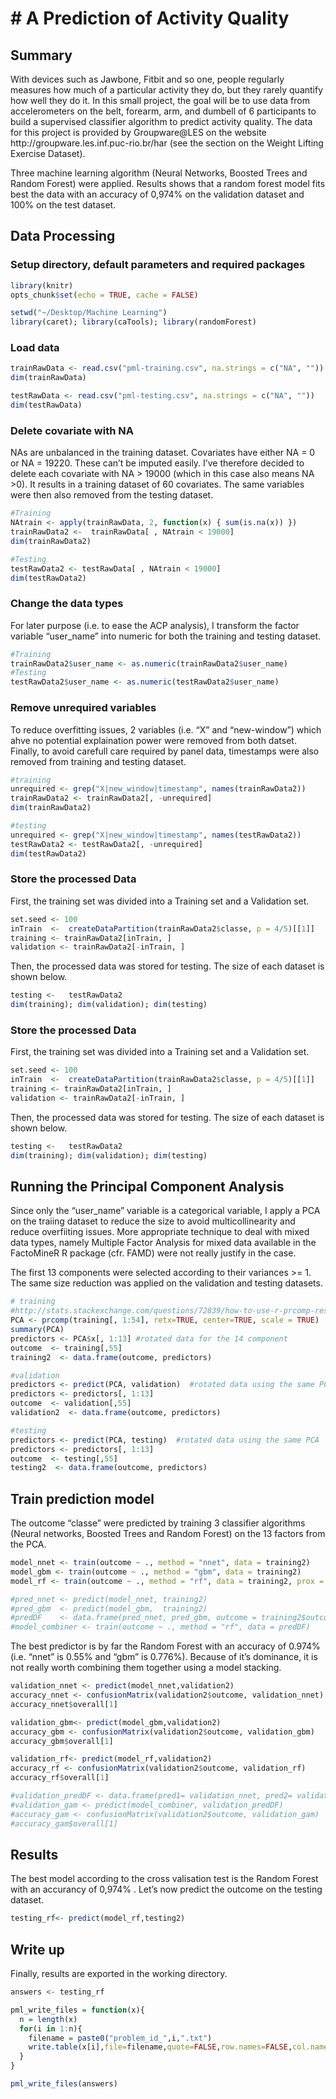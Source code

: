 # A Prediction of Activity Quality
====================================

## Summary
With devices such as Jawbone, Fitbit and so one, people regularly measures how much of a particular activity they do, but they rarely quantify how well they do it. In this small project, the goal will be to use data from accelerometers on the belt, forearm, arm, and dumbell of 6 participants to build a supervised classifier algorithm to predict activity quality. 
The data for this project is provided by Groupware@LES on the website http://groupware.les.inf.puc-rio.br/har (see the section on the Weight Lifting Exercise Dataset).  

Three machine learning algorithm (Neural Networks, Boosted Trees and Random Forest) were applied. Results shows that a random forest model fits best the data with an accuracy of 0,974% on the validation dataset and 100% on the test dataset.   

## Data Processing


### Setup directory, default parameters and required packages
```r
library(knitr)
opts_chunk$set(echo = TRUE, cache = FALSE)
```
```r
setwd("~/Desktop/Machine Learning")
library(caret); library(caTools); library(randomForest)
```

### Load data
```r
trainRawData <- read.csv("pml-training.csv", na.strings = c("NA", ""))
dim(trainRawData)

testRawData <- read.csv("pml-testing.csv", na.strings = c("NA", ""))
dim(testRawData)
```


### Delete covariate with NA
NAs are unbalanced in the training dataset. Covariates have either NA = 0 or NA = 19220. These can't be imputed easily. I've therefore decided to delete each covariate with NA > 19000 (which in this case also means NA >0). It results in a training dataset of 60 covariates. The same variables were then also removed from the testing dataset. 

```r
#Training
NAtrain <- apply(trainRawData, 2, function(x) { sum(is.na(x)) })
trainRawData2 <-  trainRawData[ , NAtrain < 19000]
dim(trainRawData2)

#Testing
testRawData2 <- testRawData[ , NAtrain < 19000]  
dim(testRawData2)
```

### Change the data types
For later purpose (i.e. to ease the ACP analysis), I transform the factor variable "user_name" into numeric for both the training and testing dataset.   

```r
#Training
trainRawData2$user_name <- as.numeric(trainRawData2$user_name) 
#Testing
testRawData2$user_name <- as.numeric(testRawData2$user_name) 
```

### Remove unrequired variables
To reduce overfitting issues, 2 variables (i.e. "X" and "new-window") which ahve no potential explaination power were removed from both datset. Finally, to avoid carefull care required by panel data, timestamps were also removed from training and testing dataset. 
```r
#training
unrequired <- grep("X|new_window|timestamp", names(trainRawData2))
trainRawData2 <- trainRawData2[, -unrequired]
dim(trainRawData2)

#testing
unrequired <- grep("X|new_window|timestamp", names(testRawData2))
testRawData2 <- testRawData2[, -unrequired]
dim(testRawData2)
```

### Store the processed Data
First, the training set was divided into a Training set and a Validation set.
```r
set.seed <- 100
inTrain  <-  createDataPartition(trainRawData2$classe, p = 4/5)[[1]]
training <- trainRawData2[inTrain, ]
validation <- trainRawData2[-inTrain, ]
```
Then, the processed data was stored for testing. The size of each dataset is shown below. 
```r
testing <-   testRawData2     
dim(training); dim(validation); dim(testing)
```

### Store the processed Data
First, the training set was divided into a Training set and a Validation set.
```r
set.seed <- 100
inTrain  <-  createDataPartition(trainRawData2$classe, p = 4/5)[[1]]
training <- trainRawData2[inTrain, ]
validation <- trainRawData2[-inTrain, ]
```
Then, the processed data was stored for testing. The size of each dataset is shown below. 
```r
testing <-   testRawData2     
dim(training); dim(validation); dim(testing)
```


## Running the Principal Component Analysis
Since only the "user_name" variable is a categorical variable,  I apply a PCA on the traiing dataset to reduce the size to avoid multicollinearity and reduce overfiiting issues. More appropriate technique to deal with mixed data types, namely Multiple Factor Analysis for mixed data available in the FactoMineR R package (cfr. FAMD) were not really justify in the case.  

The first 13 components were selected according to their variances >= 1. The same size reduction was applied on the validation and testing datasets. 


```r
# training
#http://stats.stackexchange.com/questions/72839/how-to-use-r-prcomp-results-for-prediction
PCA <- prcomp(training[, 1:54], retx=TRUE, center=TRUE, scale = TRUE)
summary(PCA)
predictors <- PCA$x[, 1:13] #rotated data for the 14 component
outcome  <- training[,55]
training2  <- data.frame(outcome, predictors)

#validation
predictors <- predict(PCA, validation)  #rotated data using the same PCA
predictors <- predictors[, 1:13]
outcome  <- validation[,55]
validation2  <- data.frame(outcome, predictors)

#testing
predictors <- predict(PCA, testing)  #rotated data using the same PCA
predictors <- predictors[, 1:13]
outcome  <- testing[,55]
testing2  <- data.frame(outcome, predictors)
```


## Train prediction model
The outcome "classe" were predicted by training 3 classifier algorithms (Neural networks, Boosted Trees and Random Forest) on the 13 factors from the PCA. 

```r
model_nnet <- train(outcome ~ ., method = "nnet", data = training2)
model_gbm <- train(outcome ~ ., method = "gbm", data = training2)
model_rf <- train(outcome ~ ., method = "rf", data = training2, prox = TRUE)

#pred_nnet <- predict(model_nnet, training2)
#pred_gbm  <- predict(model_gbm,  training2)
#predDF    <- data.frame(pred_nnet, pred_gbm, outcome = training2$outcome) #TROP long
#model_combiner <- train(outcome ~ ., method = "rf", data = predDF)
```

The best predictor is by far the Random Forest with an accuracy of 0.974% (i.e. "nnet" is 0.55% and "gbm" is 0.776%). Because of it's dominance, it is not really worth combining them together using a model stacking. 

```r
validation_nnet <- predict(model_nnet,validation2)
accuracy_nnet <- confusionMatrix(validation2$outcome, validation_nnet)
accuracy_nnet$overall[1]

validation_gbm<- predict(model_gbm,validation2)
accuracy_gbm <- confusionMatrix(validation2$outcome, validation_gbm)
accuracy_gbm$overall[1]

validation_rf<- predict(model_rf,validation2)
accuracy_rf <- confusionMatrix(validation2$outcome, validation_rf)
accuracy_rf$overall[1]

#validation_predDF <- data.frame(pred1= validation_nnet, pred2= validation_gbm)
#validation_gam <- predict(model_combiner, validation_predDF)
#accuracy_gam <- confusionMatrix(validation2$outcome, validation_gam)
#accuracy_gam$overall[1]
```


## Results
The best model according to the cross valisation test is the Random Forest with an accurancy of 0,974% . Let's now predict the outcome on the testing dataset. 

```r
testing_rf<- predict(model_rf,testing2)
```
 
## Write up
Finally, results are exported in the working directory. 
```r
answers <- testing_rf

pml_write_files = function(x){
  n = length(x)
  for(i in 1:n){
    filename = paste0("problem_id_",i,".txt")
    write.table(x[i],file=filename,quote=FALSE,row.names=FALSE,col.names=FALSE)
  } 
} 

pml_write_files(answers)
```



